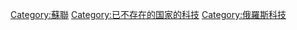 {{Cat main|蘇聯科技}}
{{Commonscat|Science and technology in the Soviet Union}}

[[Category:蘇聯|Category:蘇聯]]
[[Category:已不存在的国家的科技|Category:已不存在的国家的科技]]
[[Category:俄羅斯科技|Category:俄羅斯科技]]